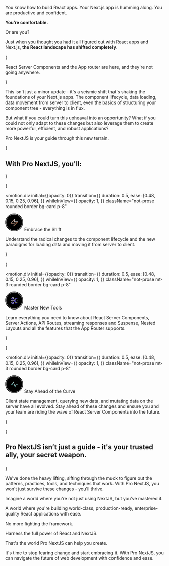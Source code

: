 
You know how to build React apps. Your Next.js app is humming along. You are productive and confident.

**You’re comfortable.**

Or are you?

Just when you thought you had it all figured out with React apps and Next.js, **the React landscape has shifted completely**.

{<p className="text-center text-3xl font-medium drop-shadow-sm sm:text-4xl sm:py-10 py-6 max-w-lg mx-auto text-gray-800"><Balancer>React Server Components and the App router are here, and they're not going anywhere.</Balancer></p>}

This isn't just a minor update - it's a seismic shift that's shaking the foundations of your Next.js apps. The component lifecycle, data loading, data movement from server to client, even the basics of structuring your component tree - everything is in flux.

But what if you could turn this upheaval into an opportunity? What if you could not only adapt to these changes but also leverage them to create more powerful, efficient, and robust applications?

Pro NextJS is your guide through this new terrain.

{<h2 className="text-center text-3xl font-medium drop-shadow-sm sm:text-4xl sm:pt-10 pt-2 text-gray-800">With Pro NextJS, you'll:</h2>}

{

<motion.div
  initial={{opacity: 0}}
  transition={{
    duration: 0.5,
    ease: [0.48, 0.15, 0.25, 0.96],
  }}
  whileInView={{
    opacity: 1,
  }}
  className="not-prose rounded border bg-card p-8"
>
  <p className="inline-flex items-center gap-3 font-semibold">
    <svg
      xmlns="http://www.w3.org/2000/svg"
      width="56"
      height="56"
      fill="none"
      viewBox="0 0 56 56"
    >
      <circle cx="28" cy="28" r="28" fill="url(#paint0_radial_99_850)"></circle>
      <circle
        cx="28"
        cy="28"
        r="28"
        fill="url(#paint1_radial_99_850)"
        fillOpacity="0.2"
      ></circle>
      <circle
        cx="28"
        cy="28"
        r="26"
        stroke="#fff"
        style={{mixBlendMode: 'soft-light'}}
        strokeWidth="2"
      ></circle>
      <path
        stroke="#D47947"
        strokeLinecap="square"
        strokeMiterlimit="10"
        strokeWidth="2"
        d="M29.222 19L17 32.444h11L26.778 41 39 27.556H28L29.222 19z"
      ></path>
      <path
        stroke="#fff"
        strokeLinecap="square"
        strokeMiterlimit="10"
        strokeWidth="2"
        d="M29.222 17L17 30.444h11L26.778 39 39 25.556H28L29.222 17z"
      ></path>
      <defs>
        <radialGradient
          id="paint0_radial_99_850"
          cx="0"
          cy="0"
          r="1"
          gradientTransform="matrix(-28.8322 47.60012 -83.93677 -50.84192 42.454 8.4)"
          gradientUnits="userSpaceOnUse"
        >
          <stop stopColor="#F4C553"></stop>
          <stop offset="0.604" stopColor="#E8A145"></stop>
        </radialGradient>
        <radialGradient
          id="paint1_radial_99_850"
          cx="0"
          cy="0"
          r="1"
          gradientTransform="matrix(0 28 -28 0 28 28)"
          gradientUnits="userSpaceOnUse"
        >
          <stop stopColor="#fff"></stop>
          <stop offset="1" stopOpacity="0"></stop>
        </radialGradient>
      </defs>
    </svg>
    Embrace the Shift
  </p>
  <p className="pt-4 text-gray-600">
    Understand the radical changes to the component lifecycle and the new
    paradigms for loading data and moving it from server to client.
  </p>
</motion.div>

}

{

<motion.div
  initial={{opacity: 0}}
  transition={{
    duration: 0.5,
    ease: [0.48, 0.15, 0.25, 0.96],
  }}
  whileInView={{
    opacity: 1,
  }}
  className="not-prose mt-3 rounded border bg-card p-8"
>
  <p className="inline-flex items-center gap-3 font-semibold">
    <svg
      xmlns="http://www.w3.org/2000/svg"
      width="56"
      height="56"
      fill="none"
      viewBox="0 0 56 56"
    >
      <circle cx="28" cy="28" r="28" fill="url(#paint0_radial_99_864)"></circle>
      <circle
        cx="28"
        cy="28"
        r="28"
        fill="url(#paint1_radial_99_864)"
        fillOpacity="0.2"
      ></circle>
      <circle
        cx="28"
        cy="28"
        r="26"
        stroke="#fff"
        style={{mixBlendMode: 'soft-light'}}
        strokeWidth="2"
      ></circle>
      <path
        stroke="#3C28F5"
        strokeLinecap="square"
        strokeMiterlimit="10"
        strokeWidth="2"
        d="M29.834 22.584h8.25m-20.167 0h2.75m0 0a2.75 2.75 0 115.5 0 2.75 2.75 0 01-5.5 0zm16.5 7.333h.917m-20.167 0H28m0 0a2.75 2.75 0 115.5 0 2.75 2.75 0 01-5.5 0zm1.834 7.333h8.25m-20.167 0h2.75m0 0a2.75 2.75 0 115.5 0 2.75 2.75 0 01-5.5 0z"
      ></path>
      <path
        stroke="#fff"
        strokeLinecap="square"
        strokeMiterlimit="10"
        strokeWidth="2"
        d="M29.834 20.75h8.25m-20.167 0h2.75m0 0a2.75 2.75 0 115.5 0 2.75 2.75 0 01-5.5 0zm16.5 7.333h.917m-20.167 0H28m0 0a2.75 2.75 0 115.5 0 2.75 2.75 0 01-5.5 0zm1.834 7.334h8.25m-20.167 0h2.75m0 0a2.75 2.75 0 115.5 0 2.75 2.75 0 01-5.5 0z"
      ></path>
      <defs>
        <radialGradient
          id="paint0_radial_99_864"
          cx="0"
          cy="0"
          r="1"
          gradientTransform="matrix(-28.8322 47.60012 -83.93677 -50.84192 42.454 8.4)"
          gradientUnits="userSpaceOnUse"
        >
          <stop stopColor="#7C3AED"></stop>
          <stop offset="1" stopColor="#2563EB"></stop>
        </radialGradient>
        <radialGradient
          id="paint1_radial_99_864"
          cx="0"
          cy="0"
          r="1"
          gradientTransform="matrix(0 28 -28 0 28 28)"
          gradientUnits="userSpaceOnUse"
        >
          <stop stopColor="#fff"></stop>
          <stop offset="1" stopOpacity="0"></stop>
        </radialGradient>
      </defs>
    </svg>
    Master New Tools
  </p>
  <p className="pt-4 text-gray-600">
    Learn everything you need to know about React Server Components, Server Actions,
    API Routes, streaming responses and Suspense, Nested Layouts and all the features
    that the App Router supports.
  </p>
</motion.div>
}

{

<motion.div
  initial={{opacity: 0}}
  transition={{
    duration: 0.5,
    ease: [0.48, 0.15, 0.25, 0.96],
  }}
  whileInView={{
    opacity: 1,
  }}
  className="not-prose mt-3 rounded border bg-card p-8"
>
  <p className="inline-flex items-center gap-3 font-semibold">
    <svg
      xmlns="http://www.w3.org/2000/svg"
      width="56"
      height="56"
      fill="none"
      viewBox="0 0 56 56"
    >
      <circle cx="28" cy="28" r="28" fill="url(#paint0_radial_99_865)"></circle>
      <circle
        cx="28"
        cy="28"
        r="28"
        fill="url(#paint1_radial_99_865)"
        fillOpacity="0.2"
      ></circle>
      <path
        stroke="#1A9B96"
        strokeLinecap="square"
        strokeMiterlimit="10"
        strokeWidth="2"
        d="M17 30h5l3-8 6 16 3-8h5"
      ></path>
      <path
        stroke="#fff"
        strokeLinecap="square"
        strokeMiterlimit="10"
        strokeWidth="2"
        d="M17 28h5l3-8 6 15.5 3-7.5h5"
      ></path>
      <circle
        cx="28"
        cy="28"
        r="26"
        stroke="#fff"
        style={{mixBlendMode: 'soft-light'}}
        strokeWidth="2"
      ></circle>
      <defs>
        <radialGradient
          id="paint0_radial_99_865"
          cx="0"
          cy="0"
          r="1"
          gradientTransform="matrix(-28.8322 47.60012 -83.93677 -50.84192 42.454 8.4)"
          gradientUnits="userSpaceOnUse"
        >
          <stop stopColor="#87E1C1"></stop>
          <stop offset="0.672" stopColor="#26B592"></stop>
        </radialGradient>
        <radialGradient
          id="paint1_radial_99_865"
          cx="0"
          cy="0"
          r="1"
          gradientTransform="matrix(0 28 -28 0 28 28)"
          gradientUnits="userSpaceOnUse"
        >
          <stop stopColor="#fff"></stop>
          <stop offset="1" stopOpacity="0"></stop>
        </radialGradient>
      </defs>
    </svg>
    Stay Ahead of the Curve
  </p>
  <p className="pt-4 text-gray-600">
    Client state management, querying new data, and mutating data on the server
    have all evolved. Stay ahead of these changes and ensure you and your team
    are riding the wave of React Server Components into the future.
  </p>
</motion.div>
}

{<h2 className="text-center text-3xl font-medium drop-shadow-sm sm:text-4xl pb-6 pt-2 text-gray-800 max-w-xl">

<Balancer>Pro NextJS isn’t just a guide - it's your trusted ally, your secret weapon.</Balancer></h2>}

We've done the heavy lifting, sifting through the muck to figure out the patterns, practices, tools, and techniques that work. With Pro NextJS, you won't just survive these changes - you'll thrive.

Imagine a world where you're not just using NextJS, but you’ve mastered it.

A world where you're building world-class, production-ready, enterprise-quality React applications with ease.

No more fighting the framework.

Harness the full power of React and NextJS.

That's the world Pro NextJS can help you create.

It's time to stop fearing change and start embracing it. With Pro NextJS, you can navigate the future of web development with confidence and ease.
